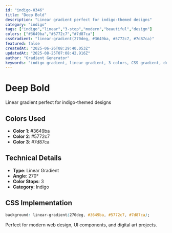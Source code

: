 ```yaml
---
id: "indigo-0346"
title: "Deep Bold"
description: "Linear gradient perfect for indigo-themed designs"
category: "indigo"
tags: ["indigo","linear","3-stop","modern","beautiful","design"]
colors: ["#3649ba","#5772c7","#7d87ca"]
cssGradient: "linear-gradient(270deg, #3649ba, #5772c7, #7d87ca)"
featured: false
createdAt: "2025-06-26T08:29:40.053Z"
updatedAt: "2025-08-25T07:08:42.916Z"
author: "Gradient Generator"
keywords: "indigo gradient, linear gradient, 3 colors, CSS gradient, design, #3649ba, #5772c7, #7d87ca"
---
```


# Deep Bold

Linear gradient perfect for indigo-themed designs

## Colors Used
- **Color 1**: #3649ba
- **Color 2**: #5772c7
- **Color 3**: #7d87ca

## Technical Details
- **Type**: Linear Gradient
- **Angle**: 270°
- **Color Stops**: 3
- **Category**: Indigo

## CSS Implementation
```css
background: linear-gradient(270deg, #3649ba, #5772c7, #7d87ca);
```

Perfect for modern web design, UI components, and digital art projects.
